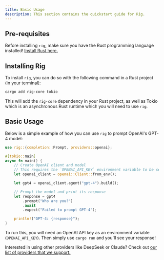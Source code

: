 ```yaml
---
title: Basic Usage
description: This section contains the quickstart guide for Rig.
---
```

## Pre-requisites
Before installing `rig`, make sure you have the Rust programming language installed! [Install Rust here.](https://www.rust-lang.org/tools/install)

## Installing Rig
To install `rig`, you can do so with the following command in a Rust project (in your terminal):

```bash
cargo add rig-core tokio
```

This will add the `rig-core` dependency in your Rust project, as well as Tokio which is an asynchronous Rust runtime which you will need to use `rig`.

## Basic Usage
Below is a simple example of how you can use `rig` to prompt OpenAI's GPT-4 model:

```rust
use rig::{completion::Prompt, providers::openai};

#[tokio::main]
async fn main() {
    // Create OpenAI client and model
    // This requires the `OPENAI_API_KEY` environment variable to be set.
    let openai_client = openai::Client::from_env();

    let gpt4 = openai_client.agent("gpt-4").build();

    // Prompt the model and print its response
    let response = gpt4
        .prompt("Who are you?")
        .await
        .expect("Failed to prompt GPT-4");

    println!("GPT-4: {response}");
}
```

To run this, you will need an OpenAI API key as an environment variable (`OPENAI_API_KEY`). Then simply use `cargo run` and you'll see your response!

Interested in using other providers like DeepSeek or Claude? Check out [our list of providers that we support.](/docs/5_integrations/40_model_providers)
